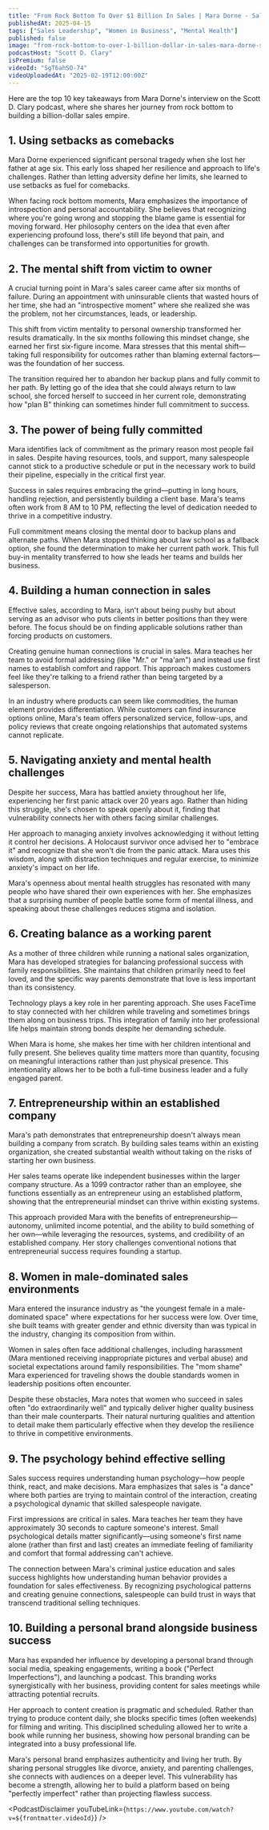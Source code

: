 ```yaml
---
title: "From Rock Bottom To Over $1 Billion In Sales | Mara Dorne - Sales Expert"
publishedAt: 2025-04-15
tags: ["Sales Leadership", "Women in Business", "Mental Health"]
published: false
image: "from-rock-bottom-to-over-1-billion-dollar-in-sales-mara-dorne-sales-expert.jpg"
podcastHost: "Scott D. Clary"
isPremium: false
videoId: "SgT6ahSO-74"
videoUploadedAt: "2025-02-19T12:00:00Z"
---
```



<PodcastSummaryPageLayout frontmatter={frontmatter}>
Here are the top 10 key takeaways from Mara Dorne's interview on the Scott D. Clary podcast, where she shares her journey from rock bottom to building a billion-dollar sales empire.

## 1. Using setbacks as comebacks

Mara Dorne experienced significant personal tragedy when she lost her father at age six. This early loss shaped her resilience and approach to life's challenges. Rather than letting adversity define her limits, she learned to use setbacks as fuel for comebacks.

When facing rock bottom moments, Mara emphasizes the importance of introspection and personal accountability. She believes that recognizing where you're going wrong and stopping the blame game is essential for moving forward. Her philosophy centers on the idea that even after experiencing profound loss, there's still life beyond that pain, and challenges can be transformed into opportunities for growth.

## 2. The mental shift from victim to owner

A crucial turning point in Mara's sales career came after six months of failure. During an appointment with uninsurable clients that wasted hours of her time, she had an "introspective moment" where she realized she was the problem, not her circumstances, leads, or leadership.

This shift from victim mentality to personal ownership transformed her results dramatically. In the six months following this mindset change, she earned her first six-figure income. Mara stresses that this mental shift—taking full responsibility for outcomes rather than blaming external factors—was the foundation of her success.

The transition required her to abandon her backup plans and fully commit to her path. By letting go of the idea that she could always return to law school, she forced herself to succeed in her current role, demonstrating how "plan B" thinking can sometimes hinder full commitment to success.

## 3. The power of being fully committed

Mara identifies lack of commitment as the primary reason most people fail in sales. Despite having resources, tools, and support, many salespeople cannot stick to a productive schedule or put in the necessary work to build their pipeline, especially in the critical first year.

Success in sales requires embracing the grind—putting in long hours, handling rejection, and persistently building a client base. Mara's teams often work from 8 AM to 10 PM, reflecting the level of dedication needed to thrive in a competitive industry.

Full commitment means closing the mental door to backup plans and alternate paths. When Mara stopped thinking about law school as a fallback option, she found the determination to make her current path work. This full buy-in mentality transferred to how she leads her teams and builds her business.

## 4. Building a human connection in sales

Effective sales, according to Mara, isn't about being pushy but about serving as an advisor who puts clients in better positions than they were before. The focus should be on finding applicable solutions rather than forcing products on customers.

Creating genuine human connections is crucial in sales. Mara teaches her team to avoid formal addressing (like "Mr." or "ma'am") and instead use first names to establish comfort and rapport. This approach makes customers feel like they're talking to a friend rather than being targeted by a salesperson.

In an industry where products can seem like commodities, the human element provides differentiation. While customers can find insurance options online, Mara's team offers personalized service, follow-ups, and policy reviews that create ongoing relationships that automated systems cannot replicate.

## 5. Navigating anxiety and mental health challenges

Despite her success, Mara has battled anxiety throughout her life, experiencing her first panic attack over 20 years ago. Rather than hiding this struggle, she's chosen to speak openly about it, finding that vulnerability connects her with others facing similar challenges.

Her approach to managing anxiety involves acknowledging it without letting it control her decisions. A Holocaust survivor once advised her to "embrace it" and recognize that she won't die from the panic attack. Mara uses this wisdom, along with distraction techniques and regular exercise, to minimize anxiety's impact on her life.

Mara's openness about mental health struggles has resonated with many people who have shared their own experiences with her. She emphasizes that a surprising number of people battle some form of mental illness, and speaking about these challenges reduces stigma and isolation.

## 6. Creating balance as a working parent

As a mother of three children while running a national sales organization, Mara has developed strategies for balancing professional success with family responsibilities. She maintains that children primarily need to feel loved, and the specific way parents demonstrate that love is less important than its consistency.

Technology plays a key role in her parenting approach. She uses FaceTime to stay connected with her children while traveling and sometimes brings them along on business trips. This integration of family into her professional life helps maintain strong bonds despite her demanding schedule.

When Mara is home, she makes her time with her children intentional and fully present. She believes quality time matters more than quantity, focusing on meaningful interactions rather than just physical presence. This intentionality allows her to be both a full-time business leader and a fully engaged parent.

## 7. Entrepreneurship within an established company

Mara's path demonstrates that entrepreneurship doesn't always mean building a company from scratch. By building sales teams within an existing organization, she created substantial wealth without taking on the risks of starting her own business.

Her sales teams operate like independent businesses within the larger company structure. As a 1099 contractor rather than an employee, she functions essentially as an entrepreneur using an established platform, showing that the entrepreneurial mindset can thrive within existing systems.

This approach provided Mara with the benefits of entrepreneurship—autonomy, unlimited income potential, and the ability to build something of her own—while leveraging the resources, systems, and credibility of an established company. Her story challenges conventional notions that entrepreneurial success requires founding a startup.

## 8. Women in male-dominated sales environments

Mara entered the insurance industry as "the youngest female in a male-dominated space" where expectations for her success were low. Over time, she built teams with greater gender and ethnic diversity than was typical in the industry, changing its composition from within.

Women in sales often face additional challenges, including harassment (Mara mentioned receiving inappropriate pictures and verbal abuse) and societal expectations around family responsibilities. The "mom shame" Mara experienced for traveling shows the double standards women in leadership positions often encounter.

Despite these obstacles, Mara notes that women who succeed in sales often "do extraordinarily well" and typically deliver higher quality business than their male counterparts. Their natural nurturing qualities and attention to detail make them particularly effective when they develop the resilience to thrive in competitive environments.

## 9. The psychology behind effective selling

Sales success requires understanding human psychology—how people think, react, and make decisions. Mara emphasizes that sales is "a dance" where both parties are trying to maintain control of the interaction, creating a psychological dynamic that skilled salespeople navigate.

First impressions are critical in sales. Mara teaches her team they have approximately 30 seconds to capture someone's interest. Small psychological details matter significantly—using someone's first name alone (rather than first and last) creates an immediate feeling of familiarity and comfort that formal addressing can't achieve.

The connection between Mara's criminal justice education and sales success highlights how understanding human behavior provides a foundation for sales effectiveness. By recognizing psychological patterns and creating genuine connections, salespeople can build trust in ways that transcend traditional selling techniques.

## 10. Building a personal brand alongside business success

Mara has expanded her influence by developing a personal brand through social media, speaking engagements, writing a book ("Perfect Imperfections"), and launching a podcast. This branding works synergistically with her business, providing content for sales meetings while attracting potential recruits.

Her approach to content creation is pragmatic and scheduled. Rather than trying to produce content daily, she blocks specific times (often weekends) for filming and writing. This disciplined scheduling allowed her to write a book while running her business, showing how personal branding can be integrated into a busy professional life.

Mara's personal brand emphasizes authenticity and living her truth. By sharing personal struggles like divorce, anxiety, and parenting challenges, she connects with audiences on a deeper level. This vulnerability has become a strength, allowing her to build a platform based on being "perfectly imperfect" rather than projecting flawless success.

<PodcastDisclaimer
  youTubeLink={`https://www.youtube.com/watch?v=${frontmatter.videoId}`}
/>

</PodcastSummaryPageLayout>
